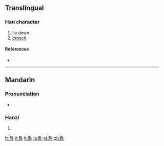{{also|臥}}
==Translingual==

===Han character===
{{Han char|rn=25|rad=卜|as=06|sn=8|four=|canj=尸中卜 (SLY)}}

# lie down
# [[crouch]]

====References====
* {{Han ref|kx=0158.221|dkj=02808|dj=1450.080|hdz=42801.020|uh=5367|ud=21351}}

----

==Mandarin==

===Pronunciation===
* {{audio|Zh-wò.ogg|Audio}}

===Hanzi===
{{cmn-hanzi|tra=臥|pin=[[wò]] ([[wo4]])|wg=wo<sup>4</sup>}}

# {{defn|lang=cmn|sort=卜06}}

[[fr:卧]]
[[it:卧]]
[[lt:卧]]
[[ja:卧]]
[[pl:卧]]
[[zh:卧]]